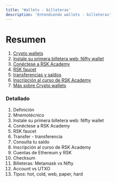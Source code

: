 ```yaml
---
title: 'Wallets - billeteras'
description: 'Entendiendo wallets - billeteras'
---
```


# Resumen

1. [Crypto wallets](/courses/dev/01/wallets-intro)
2. [Instale su primera billetera web: Nifty wallet](/courses/dev/01/install-web-wallet)
3. [Conéctese a RSK Academy](/courses/dev/01/connecting-to-academy)
4. [RSK faucet](/courses/dev/01/rsk-faucet)
5. [transferencias y saldos](/courses/dev/01/first-transfer)
6. [Inscripción al curso de RSK Academy](/courses/dev/01/subscribe-to-academy)
7. [Más sobre Crypto wallets](/courses/dev/01/understand-wallets)


### Detallado

1. Definición
2. Mnemotécnico
3. Instale su primera billetera web: Nifty wallet
4. Conéctese a RSK Academy
5. RSK faucet
6. Transfer - transferencia
7. Consulta tu saldo
8. Inscripción al curso de RSK Academy
9. Cuentas de Ethereum y RSK
10. Checksum
11. Billeteras: Metamask vs Nifty
12. Account vs UTXO
13. Tipos: hot, cold, web, paper, hard



